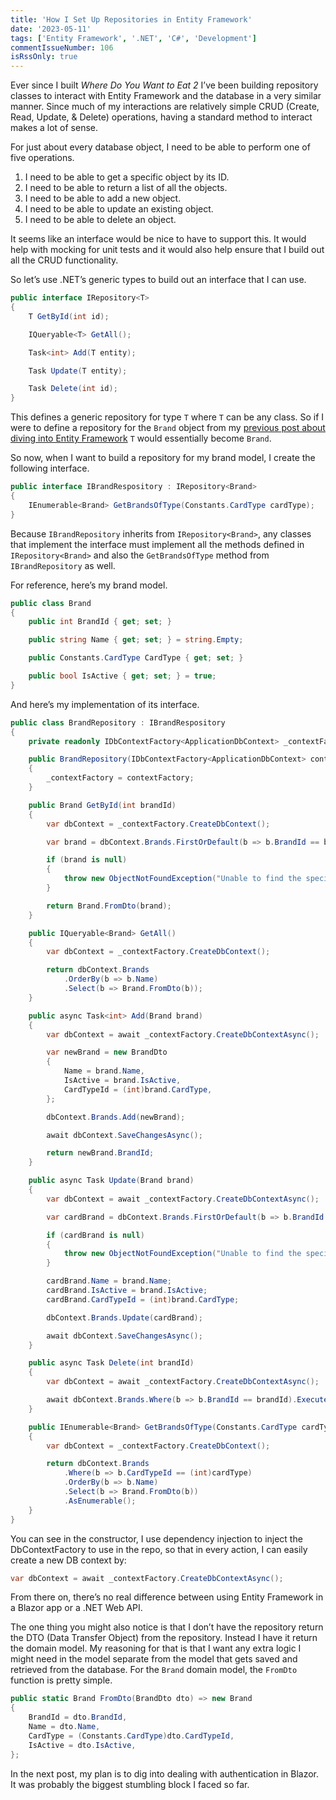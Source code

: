 ```yaml
---
title: 'How I Set Up Repositories in Entity Framework'
date: '2023-05-11'
tags: ['Entity Framework', '.NET', 'C#', 'Development']
commentIssueNumber: 106
isRssOnly: true
---
```


Ever since I built _Where Do You Want to Eat 2_ I’ve been building repository classes to interact with Entity Framework and the database in a very similar manner. Since much of my interactions are relatively simple CRUD (Create, Read, Update, & Delete) operations, having a standard method to interact makes a lot of sense.

For just about every database object, I need to be able to perform one of five operations.

1. I need to be able to get a specific object by its ID.
2. I need to be able to return a list of all the objects.
3. I need to be able to add a new object.
4. I need to be able to update an existing object.
5. I need to be able to delete an object.

It seems like an interface would be nice to have to support this. It would help with mocking for unit tests and it would also help ensure that I build out all the CRUD functionality.

So let’s use .NET’s generic types to build out an interface that I can use.

```cs IRepository.cs
public interface IRepository<T>
{
    T GetById(int id);

    IQueryable<T> GetAll();

    Task<int> Add(T entity);

    Task Update(T entity);

    Task Delete(int id);
}
```

This defines a generic repository for type `T` where `T` can be any class. So if I were to define a repository for the `Brand` object from my [previous post about diving into Entity Framework](https://kpwags.com/posts/2023/04/04/digging-into-blazor-entity-framework) `T` would essentially become `Brand`.

So now, when I want to build a repository for my brand model, I create the following interface.

```cs IBrandRepository.cs
public interface IBrandRespository : IRepository<Brand>
{
    IEnumerable<Brand> GetBrandsOfType(Constants.CardType cardType);
}
```

Because `IBrandRepository` inherits from `IRepository<Brand>`, any classes that implement the interface must implement all the methods defined in `IRepository<Brand>` and also the `GetBrandsOfType` method from `IBrandRepository` as well.

For reference, here’s my brand model.

```cs Brand.cs
public class Brand
{
    public int BrandId { get; set; }

    public string Name { get; set; } = string.Empty;

    public Constants.CardType CardType { get; set; }

    public bool IsActive { get; set; } = true;
}
```

And here’s my implementation of its interface.

```cs BrandRepository.cs
public class BrandRepository : IBrandRespository
{
    private readonly IDbContextFactory<ApplicationDbContext> _contextFactory;

    public BrandRepository(IDbContextFactory<ApplicationDbContext> contextFactory)
    {
        _contextFactory = contextFactory;
    }

    public Brand GetById(int brandId)
    {
        var dbContext = _contextFactory.CreateDbContext();

        var brand = dbContext.Brands.FirstOrDefault(b => b.BrandId == brandId);

        if (brand is null)
        {
            throw new ObjectNotFoundException("Unable to find the specified brand");
        }

        return Brand.FromDto(brand);
    }

    public IQueryable<Brand> GetAll()
    {
        var dbContext = _contextFactory.CreateDbContext();

        return dbContext.Brands
            .OrderBy(b => b.Name)
            .Select(b => Brand.FromDto(b));
    }

    public async Task<int> Add(Brand brand)
    {
        var dbContext = await _contextFactory.CreateDbContextAsync();

        var newBrand = new BrandDto
        {
            Name = brand.Name,
            IsActive = brand.IsActive,
            CardTypeId = (int)brand.CardType,
        };

        dbContext.Brands.Add(newBrand);

        await dbContext.SaveChangesAsync();

        return newBrand.BrandId;
    }

    public async Task Update(Brand brand)
    {
        var dbContext = await _contextFactory.CreateDbContextAsync();

        var cardBrand = dbContext.Brands.FirstOrDefault(b => b.BrandId == brand.BrandId);

        if (cardBrand is null)
        {
            throw new ObjectNotFoundException("Unable to find the specified brand");
        }

        cardBrand.Name = brand.Name;
        cardBrand.IsActive = brand.IsActive;
        cardBrand.CardTypeId = (int)brand.CardType;

        dbContext.Brands.Update(cardBrand);

        await dbContext.SaveChangesAsync();
    }

    public async Task Delete(int brandId)
    {
        var dbContext = await _contextFactory.CreateDbContextAsync();

        await dbContext.Brands.Where(b => b.BrandId == brandId).ExecuteDeleteAsync();
    }

    public IEnumerable<Brand> GetBrandsOfType(Constants.CardType cardType)
    {
        var dbContext = _contextFactory.CreateDbContext();

        return dbContext.Brands
            .Where(b => b.CardTypeId == (int)cardType)
            .OrderBy(b => b.Name)
            .Select(b => Brand.FromDto(b))
            .AsEnumerable();
    }
}
```

You can see in the constructor, I use dependency injection to inject the DbContextFactory to use in the repo, so that in every action, I can easily create a new DB context by:

```cs
var dbContext = await _contextFactory.CreateDbContextAsync();
```

From there on, there’s no real difference between using Entity Framework in a Blazor app or a .NET Web API.

The one thing you might also notice is that I don’t have the repository return the DTO (Data Transfer Object) from the repository. Instead I have it return the domain model. My reasoning for that is that I want any extra logic I might need in the model separate from the model that gets saved and retrieved from the database. For the `Brand` domain model, the `FromDto` function is pretty simple.

```cs
public static Brand FromDto(BrandDto dto) => new Brand
{
    BrandId = dto.BrandId,
    Name = dto.Name,
    CardType = (Constants.CardType)dto.CardTypeId,
    IsActive = dto.IsActive,
};
```

In the next post, my plan is to dig into dealing with authentication in Blazor. It was probably the biggest stumbling block I faced so far.